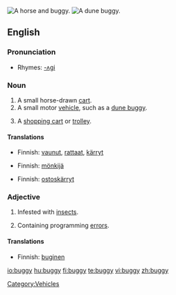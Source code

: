 {{see|Buggy}}
[[Image:Herr's Mill Covered Bridge and Buggy 2600px.jpg|thumb|A horse and buggy.]]
[[Image:Beach buggy 1.jpg|thumb|A dune buggy.]]
==English==

===Pronunciation===
*Rhymes: [[Rhymes:English:-ʌɡi|-ʌɡi]]

===Noun===
{{en-noun|[[buggies]]}}

# A small horse-drawn [[cart]].
# A small motor [[vehicle]], such as a [[dune buggy]].
# {{colloquial}} A [[shopping cart]] or [[trolley]].

====Translations====
{{trans-top|A small horse-drawn cart}}
*Finnish: [[vaunut]], [[rattaat]], [[kärryt]]
{{trans-mid}}
{{trans-bottom}}

{{trans-top|A small motor vehicle, such as a dune buggy}}
*Finnish: [[mönkijä]]
{{trans-mid}}
{{trans-bottom}}

{{trans-top|A shopping cart or trolley}}
*Finnish: [[ostoskärryt]]
{{trans-mid}}
{{trans-bottom}}

===Adjective===
{{en-adj|bugg|ier}}

# Infested with [[insect]]s.
# {{computing}} Containing programming [[error]]s.

====Translations====
{{trans-top|Infested with insects}}
{{trans-mid}}
{{trans-bottom}}

{{trans-top|Containing programming errors}}
*Finnish: [[buginen]]
{{trans-mid}}
{{trans-bottom}}

[[Category:Vehicles]]

[[io:buggy]]
[[hu:buggy]]
[[fi:buggy]]
[[te:buggy]]
[[vi:buggy]]
[[zh:buggy]]